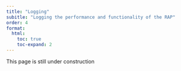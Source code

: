 ```yaml
---
title: "Logging"
subitle: "Logging the performance and functionality of the RAP"
order: 4
format:
  html:
    toc: true
    toc-expand: 2
---
```


::: callout-note
This page is still under construction
:::